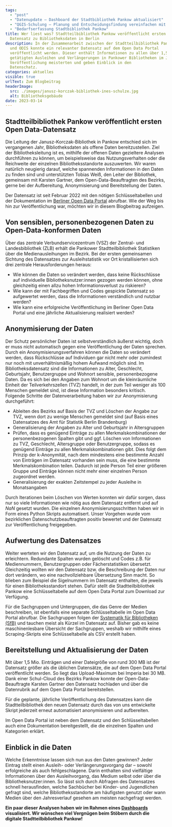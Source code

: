 ```yaml
---
tags:
  - "post"
  - "Datenupdate – Dashboard der Stadtbibliothek Pankow aktualisiert"
  - "QGIS-Schulung – Planung und Entscheidungsfindung vereinfachen mit öffentlichen Bibliotheksdaten"
  - "Bedarfserfassung Stadtbibliothek Pankow"
title: Wer liest was? Stadtteilbibliothek Pankow veröffentlicht ersten offenen
  Datensatz zu Bibliotheksdaten in Berlin
description: In der Zusammenarbeit zwischen der Stadtteilbibliothek Pankow
  und ODIS konnte ein relevanter Datensatz auf dem Open Data Portal
  veröffentlicht werden. Dieser enthält Informationen zu allen über 1,5 Millionen
  getätigten Ausleihen und Verlängerungen in Pankower Bibliotheken im Jahr 2022. Wir verraten, welche Herausforderungen wir vor der
  Veröffentlichung meisterten und geben Einblick in den
  Datenschatz.
categories: aktuelles
visible: true
urlText: Zum Blogbeitrag
headerImage:
  src: ./images/janusz-korczak-bibliothek-ines-schulze.jpg
  alt: Bibliotheksgebäude 
date: 2023-03-14
---
```


## Stadtteilbibliothek Pankow veröffentlicht ersten Open Data-Datensatz

Die Leitung der Janusz-Korczak-Bibliothek in Pankow entschied sich im vergangenen Jahr, Bibliotheksdaten als offene Daten bereitzustellen. Ziel der Bibliotheksleitung ist es, mithilfe der offenen Daten gezieltere Analysen durchführen zu können, um beispielsweise das Nutzungsverhalten oder die Reichweite der einzelnen Bibliotheksstandorte auszuwerten. Wir waren natürlich neugierig darauf, welche spannenden Informationen in den Daten zu finden sind und unterstützten Tobias Weiß, den Leiter der Bibliothek, gemeinsam mit Karsten Gartner, dem Open-Data-Beauftragten des Bezirks, gerne bei der Aufbereitung, Anonymisierung und Bereitstellung der Daten.

Der Datensatz ist seit Februar 2022 mit den nötigen Schlüsseltabellen und der Dokumentation im [Berliner Open Data Portal](https://daten.berlin.de/datensaetze/ausleihen-öffentlichen-bibliotheken-pankow-2022) abrufbar. Wie der Weg bis hin zur Veröffentlichung war, möchten wir in diesem Blogbeitrag aufzeigen.

## Von sensiblen, personenbezogenen Daten zu Open-Data-konformen Daten

Über das zentrale Verbundservicezentrum (VSZ) der Zentral- und Landesbibliothek (ZLB) erhält die Pankower Stadtteilbibliothek Statistiken über die Medienausleihungen im Bezirk. Bei der ersten gemeinsamen Sichtung des Datensatzes zur Ausleihstatistik vor Ort kristallisierten sich drei zentrale Herausforderungen heraus:

- Wie können die Daten so verändert werden, dass keine Rückschlüsse auf individuelle Bibliotheksnutzer:innen gezogen werden können, ohne gleichzeitig einen allzu hohen Informationsverlust zu riskieren?
- Wie kann der mit Fachbegriffen und Codes gespickte Datensatz so aufgewertet werden, dass die Informationen verständlich und nutzbar werden?
- Wie kann eine erfolgreiche Veröffentlichung im Berliner Open Data Portal und eine jährliche Aktualisierung realisiert werden?


<ContentSection caption="Der Rohdatensatz enthält personenbezogene Daten, zum Beispiel Alter und Wohnort auf Ebene der Teilverkehrszellen">
  <ImageSection src={image1} />
</ContentSection>

## Anonymisierung der Daten

Der Schutz persönlicher Daten ist selbstverständlich äußerst wichtig, doch er muss nicht automatisch gegen eine Veröffentlichung der Daten sprechen. Durch ein Anonymisierungsverfahren können die Daten so verändert werden, dass Rückschlüsse auf Individuen gar nicht mehr oder zumindest nur noch mit unverhältnismäßig hohem Aufwand möglich sind.
Im Bibliotheksdatensatz sind die Informationen zu Alter, Geschlecht, Geburtsjahr, Benutzergruppe und Wohnort sensible, personenbezogene Daten. Da es sich bei den Angaben zum Wohnort um die kleinräumliche Einheit der Teilverkehrszellen (TVZ) handelt, in der zum Teil weniger als 100 Menschen gemeldet sind, ist diese Information besonders kritisch.
Folgende Schritte der Datenverarbeitung haben wir zur Anonymisierung durchgeführt:

- Ableiten des Bezirks auf Basis der TVZ und Löschen der Angabe zur TVZ, wenn dort zu wenige Menschen gemeldet sind (auf Basis eines Datensatzes des Amt für Statistik Berlin Brandenburg)
- Generalisierung der Angaben zu Alter und Geburtsjahr in Altersgruppen
- Prüfen, dass es genügend Einträge zu allen Merkmalskombinationen der personenbezogenen Spalten gibt und ggf. Löschen von Informationen zu TVZ, Geschlecht, Altersgruppe oder Benutzergruppe, sodass es genügend Einträge zu allen Merkmalskombinationen gibt. Dies folgt dem Prinzip der k-Anonymität, nach dem mindestens eine bestimmte Anzahl von Einträgen im Datensatz vorhanden sein muss, die eine bestimmte Merkmalskombination teilen. Dadurch ist jede Person Teil einer größeren Gruppe und Einträge können nicht mehr einer einzelnen Person zugeordnet werden.
- Generalisierung der exakten Zeitstempel zu jeder Ausleihe in Monatsangaben

Durch Iterationen beim Löschen von Werten konnten wir dafür sorgen, dass nur so viele Informationen wie nötig aus dem Datensatz entfernt und auf _NaN_ gesetzt wurden. Die einzelnen Anonymisierungsschritten haben wir in Form eines Python Skripts automatisert. Unser Vorgehen wurde vom bezirklichen Datenschutzbeauftragten positiv bewertet und der Datensatz zur Veröffentlichung freigegeben.

## Aufwertung des Datensatzes

Weiter werteten wir den Datensatz auf, um die Nutzung der Daten zu erleichtern. Redundante Spalten wurden gelöscht und Codes z.B. für Mediennummern, Benutzergruppen oder Fächerstatistiken übersetzt. Gleichzeitig wollten wir den Datensatz bzw. die Beschreibung der Daten nur dort verändern, wo eine nachvollziehbare Übersetzung Sinn macht. So blieben zum Beispiel die Sigelnummern im Datensatz enthalten, die jeweils für einen Bibliotheksstandort stehen. Dafür stellt die Stadtteilbibliothek Pankow eine Schlüsseltabelle auf dem Open Data Portal zum Download zur Verfügung.

Für die Sachgruppen und Untergruppen, die das Genre der Medien beschreiben, ist ebenfalls eine separate Schlüsseltabelle im Open Data Portal abrufbar. Die Sachgruppen folgen der [Systematik für Bibliotheken (SfB)](https://www.sfb-online.de/wiki/index.php?title=Sachgruppen%C3%BCbersicht) und tauchen meist als Kürzel im Datensatz auf. Bisher gab es keine maschinenlesbare Übersicht der Sachgruppen, weshalb wir mithilfe eines Scraping-Skripts eine Schlüsseltabelle als CSV erstellt haben.

## Bereitstellung und Aktualisierung der Daten

Mit über 1,5 Mio. Einträgen und einer Dateigröße von rund 300 MB ist der Datensatz größer als die üblichen Datensätze, die auf dem Open Data Portal veröffentlicht werden. So liegt das Upload-Maximum bei Imperia bei 30 MB. Dank einer Schul-Cloud des Bezirks Pankow konnte der Open-Data-Beauftragte Karsten Gartner den Datensatz hochladen und über die Datenrubrik auf dem Open Data Portal bereitstellen.

Für die geplante, jährliche Veröffentlichung des Datensatzes kann die Stadtteilbibliothek den neuen Datensatz durch das von uns entwickelte Skript jederzeit erneut automatisiert anonymisieren und aufbereiten.

Im Open Data Portal ist neben dem Datensatz und den Schlüsseltabellen auch eine Dokumentation bereitgestellt, die die einzelnen Spalten und Kategorien erklärt.


<ImageSection
  src={image2}
  caption="Auszug aus der Dokumentation, bereitgestellt durch die Stadtteilbibliothek Pankow und veröffentlicht im Open Data Portal"
/>

## Einblick in die Daten

Welche Erkenntnisse lassen sich nun aus den Daten gewinnen? Jeder Eintrag stellt einen Ausleih- oder Verlängerungsvorgang dar – sowohl erfolgreiche als auch fehlgeschlagene. Darin enthalten sind vielfältige Informationen über den Ausleihvorgang, das Medium selbst oder über die Bibliotheksnutzer:innen. So lässt sich durch Abfragen des Datensatzes schnell herausfinden, welche Sachbücher bei Kinder- und Jugendlichen gefragt sind, welche Bibliotheksstandorte am häufigsten genutzt oder wann Medien über den Jahresverlauf gesehen am meisten nachgefragt werden. 

**Ein paar dieser Analysen haben wir im Rahmen eines [Dashboards](/projekte/bibliotheksdaten) visualisiert. Wir wünschen viel Vergnügen beim Stöbern durch die digitale Stadtteilbibliothek Pankow!**


<ImageSection
  src={image3}
  caption="Das Dashboard zeigt verschiedene Analysen, zum Beispiel die Anzahl der Gesamtausleihen oder die Fächerstatistik"
  fullWidth
/>
